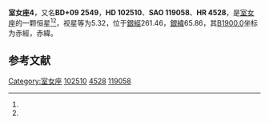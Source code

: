 {{Starbox begin
| name = 室女座4
}}
{{Starbox observe
| epoch = [[J2000.0|J2000.0]]
| constell = [[室女座|室女座]]<ref name=SIMBAD>{{cite web
 | url=http://simbad.u-strasbg.fr/simbad/sim-id?Ident=HR+4528
 | title=Pulsating variable Star
 | publisher=Centre de Données astronomiques de Strasbourg
 | work=SIMBAD
 | accessdate=2012-07-13
 | archive-date=2020-02-04
 | archive-url=https://web.archive.org/web/20200204015219/http://simbad.u-strasbg.fr/simbad/sim-id?Ident=HR+4528
 | dead-url=no
 }}</ref><ref name=DATA>{{cite web
 | url=http://vizier.u-strasbg.fr/viz-bin/VizieR-5?-out.add=.&-source=5050&-corr=PK=HR&-out.max=9999&HR=4528
 | title=VizieR Detailed Page
 | accessdate=2012-07-13
 | archive-date=2016-03-04
 | archive-url=https://web.archive.org/web/20160304213308/http://vizier.u-strasbg.fr/viz-bin/VizieR-5?-out.add=.&-source=5050&-corr=PK=HR&-out.max=9999&HR=4528
 | dead-url=no
 }}</ref>
| 星官 = 
| ra = {{RA|11|47|54.9}}<ref name=SIMBAD /><ref name=DATA />
| dec = {{DEC|+8|14|45}}<ref name=SIMBAD /><ref name=DATA />
| appmag_v = 5.32<ref name=SIMBAD /><ref name=DATA />
}}
{{Starbox character
| class = A1<ref name=SIMBAD /><ref name=DATA />
| b-v = 0.02<ref name=SIMBAD /><ref name=DATA />
| u-b = 0.04<ref name=SIMBAD /><ref name=DATA />
| r-i = <ref name=SIMBAD /><ref name=DATA />
| variable = 
}}
{{Starbox astrometry
| radial_v = 0.04
| prop_mo_ra = -1
| parallax = 0.017
| p_error = 
}}
{{Starbox catalog
| names =BD+09 2549，[[SAO星表|SAO]] 119058，[[HD星表|HD]] 102510，[[HR星表|HR]] 4528}}
{{Starbox reference |Simbad=HR+4528}}
{{Starbox end}}

'''室女座4'''，又名'''BD+09 2549'''，'''HD 102510'''、'''SAO 119058'''、'''HR 4528'''，是[[室女座|室女座]]的一颗恒星<ref name=SIMBAD /><ref name=DATA />，视星等为5.32，位于[[銀道座標系|銀經]]261.46，[[銀道座標系|銀緯]]65.86，其[[B1900.0|B1900.0]]坐标为赤經{{RA|11|42|46.6}}，赤緯{{DEC|+8|65.86|5}}。

== 参考文献 ==
{{reflist}}

{{star-stub}}

{{室女座恒星}}
[[Category:室女座|Category:室女座]]
[[Category:HD和HDE天體|102510]]
[[Category:HR天體|4528]]
[[Category:SAO天體|119058]]